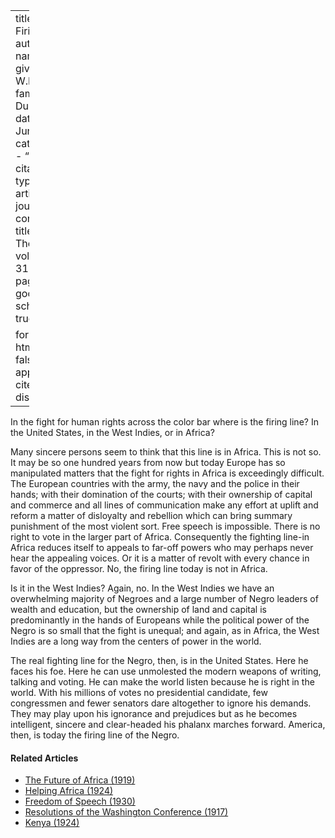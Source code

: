 
---
title: 'The Firing Line'
author:
  - name:
      given: W.E.B.
      family: Du Bois
date: Jun. 1925
categories: 
  - ""
citation: 
  type: article-journal
  container-title: The Crisis
  volume: 31
  issue: 2
  page: 62
google-scholar: true

format:
  html:
    toc: false
    appendix-cite-as: display
---


In the fight for human rights across the color bar where is the firing line? In the United States, in the West Indies, or in Africa?

Many sincere persons seem to think that this line is in Africa. This is not so. It may be so one hundred years from now but today Europe has so manipulated matters that the fight for rights in Africa is exceedingly difficult. The European countries with the army, the navy and the police in their hands; with their domination of the courts; with their ownership of capital and commerce and all lines of communication make any effort at uplift and reform a matter of disloyalty and rebellion which can bring summary punishment of the most violent sort. Free speech is impossible. There is no right to vote in the larger part of Africa. Consequently the fighting line-in Africa reduces itself to appeals to far-off powers who may perhaps never hear the appealing voices. Or it is a matter of revolt with every chance in favor of the oppressor. No, the firing line today is not in Africa.

Is it in the West Indies? Again, no. In the West Indies we have an overwhelming majority of Negroes and a large number of Negro leaders of wealth and education, but the ownership of land and capital is predominantly in the hands of Europeans while the political power of the Negro is so small that the fight is unequal; and again, as in Africa, the West Indies are a long way from the centers of power in the world.

The real fighting line for the Negro, then, is in the United States. Here he faces his foe. Here he can use unmolested the modern weapons of writing, talking and voting. He can make the world listen because he is right in the world. With his millions of votes no presidential candidate, few congressmen and fewer senators dare altogether to ignore his demands. They may play upon his ignorance and prejudices but as he becomes intelligent, sincere and clear-headed his phalanx marches forward. America, then, is today the firing line of the Negro.

<!-- Similar articles start here -->
<div  class="clear-wrap"></div>

#### Related Articles

* [The Future of Africa (1919)](/Volumes/17/03/future-of-africa.html)
* [Helping Africa (1924)](/Volumes/28/03/helping_africa.html)
* [Freedom of Speech (1930)](/Volumes/37/08/freedom.html)
* [Resolutions of the Washington Conference (1917)](/Volumes/14/02/resolutions.html)
* [Kenya (1924)](/Volumes/27/04/kenya.html)

<!-- Similar articles end here -->
